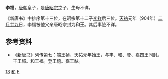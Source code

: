 '''李福'''，[[唐朝|唐朝]]皇子，是[[唐昭宗|唐昭宗]]之子，生母不详。

《新唐书》中排序第十三位，在昭宗第十二子[[李祥_(瓊王)|李祥]]后三位。[[天祐_(唐朝)|天祐]]元年（904年）[[二月廿九|二月廿九]]日，李福被他父亲唐昭宗封为'''和王'''。其后事迹不详。
　　
==参考资料==
*《[[新唐书|新唐书]]》列传第七：端王祯，天祐元年始王，与丰、和、登、嘉四王同封。丰王祁。和王福。登王禧。嘉王祜。

[[Category:唐昭宗皇子|13]]
[[Category:唐朝宗室国王|和]]
[[Category:李姓|F]]